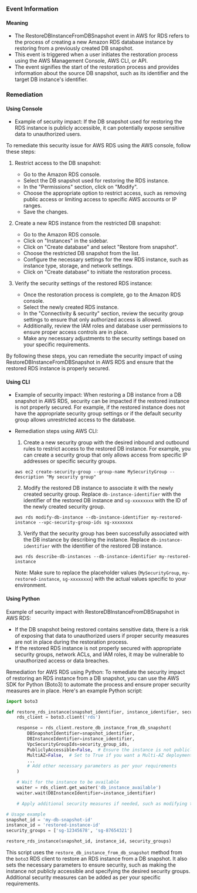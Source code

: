 
### Event Information

#### Meaning

- The RestoreDBInstanceFromDBSnapshot event in AWS for RDS refers to the process of creating a new Amazon RDS database instance by restoring from a previously created DB snapshot.
- This event is triggered when a user initiates the restoration process using the AWS Management Console, AWS CLI, or API.
- The event signifies the start of the restoration process and provides information about the source DB snapshot, such as its identifier and the target DB instance's identifier.

### Remediation

#### Using Console

- Example of security impact: If the DB snapshot used for restoring the RDS instance is publicly accessible, it can potentially expose sensitive data to unauthorized users.

To remediate this security issue for AWS RDS using the AWS console, follow these steps:

1. Restrict access to the DB snapshot:
   - Go to the Amazon RDS console.
   - Select the DB snapshot used for restoring the RDS instance.
   - In the "Permissions" section, click on "Modify".
   - Choose the appropriate option to restrict access, such as removing public access or limiting access to specific AWS accounts or IP ranges.
   - Save the changes.

2. Create a new RDS instance from the restricted DB snapshot:
   - Go to the Amazon RDS console.
   - Click on "Instances" in the sidebar.
   - Click on "Create database" and select "Restore from snapshot".
   - Choose the restricted DB snapshot from the list.
   - Configure the necessary settings for the new RDS instance, such as instance type, storage, and network settings.
   - Click on "Create database" to initiate the restoration process.

3. Verify the security settings of the restored RDS instance:
   - Once the restoration process is complete, go to the Amazon RDS console.
   - Select the newly created RDS instance.
   - In the "Connectivity & security" section, review the security group settings to ensure that only authorized access is allowed.
   - Additionally, review the IAM roles and database user permissions to ensure proper access controls are in place.
   - Make any necessary adjustments to the security settings based on your specific requirements.

By following these steps, you can remediate the security impact of using RestoreDBInstanceFromDBSnapshot in AWS RDS and ensure that the restored RDS instance is properly secured.

#### Using CLI

- Example of security impact: When restoring a DB instance from a DB snapshot in AWS RDS, security can be impacted if the restored instance is not properly secured. For example, if the restored instance does not have the appropriate security group settings or if the default security group allows unrestricted access to the database.

- Remediation steps using AWS CLI:
  1. Create a new security group with the desired inbound and outbound rules to restrict access to the restored DB instance. For example, you can create a security group that only allows access from specific IP addresses or specific security groups.
  
    ```shell
    aws ec2 create-security-group --group-name MySecurityGroup --description "My security group"
    ```
  
  2. Modify the restored DB instance to associate it with the newly created security group. Replace `db-instance-identifier` with the identifier of the restored DB instance and `sg-xxxxxxxx` with the ID of the newly created security group.
  
    ```shell
    aws rds modify-db-instance --db-instance-identifier my-restored-instance --vpc-security-group-ids sg-xxxxxxxx
    ```
  
  3. Verify that the security group has been successfully associated with the DB instance by describing the instance. Replace `db-instance-identifier` with the identifier of the restored DB instance.
  
    ```shell
    aws rds describe-db-instances --db-instance-identifier my-restored-instance
    ```
  
  Note: Make sure to replace the placeholder values (`MySecurityGroup`, `my-restored-instance`, `sg-xxxxxxxx`) with the actual values specific to your environment.

#### Using Python

Example of security impact with RestoreDBInstanceFromDBSnapshot in AWS RDS:
- If the DB snapshot being restored contains sensitive data, there is a risk of exposing that data to unauthorized users if proper security measures are not in place during the restoration process.
- If the restored RDS instance is not properly secured with appropriate security groups, network ACLs, and IAM roles, it may be vulnerable to unauthorized access or data breaches.

Remediation for AWS RDS using Python:
To remediate the security impact of restoring an RDS instance from a DB snapshot, you can use the AWS SDK for Python (Boto3) to automate the process and ensure proper security measures are in place. Here's an example Python script:

```python
import boto3

def restore_rds_instance(snapshot_identifier, instance_identifier, security_group_ids):
    rds_client = boto3.client('rds')

    response = rds_client.restore_db_instance_from_db_snapshot(
        DBSnapshotIdentifier=snapshot_identifier,
        DBInstanceIdentifier=instance_identifier,
        VpcSecurityGroupIds=security_group_ids,
        PubliclyAccessible=False,  # Ensure the instance is not publicly accessible
        MultiAZ=False,  # Set to True if you want a Multi-AZ deployment
        ...
        # Add other necessary parameters as per your requirements
    )

    # Wait for the instance to be available
    waiter = rds_client.get_waiter('db_instance_available')
    waiter.wait(DBInstanceIdentifier=instance_identifier)

    # Apply additional security measures if needed, such as modifying the instance's IAM role, enabling encryption, etc.

# Usage example
snapshot_id = 'my-db-snapshot-id'
instance_id = 'restored-instance-id'
security_groups = ['sg-12345678', 'sg-87654321']

restore_rds_instance(snapshot_id, instance_id, security_groups)
```

This script uses the `restore_db_instance_from_db_snapshot` method from the `boto3` RDS client to restore an RDS instance from a DB snapshot. It also sets the necessary parameters to ensure security, such as making the instance not publicly accessible and specifying the desired security groups. Additional security measures can be added as per your specific requirements.

